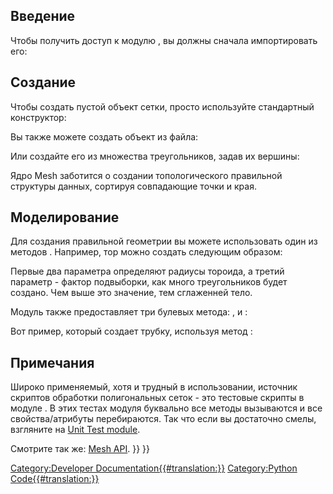 <languages/>

{{TOCright}}

<span id="Introduction"></span>
==Введение==

Чтобы получить доступ к модулю {{incode|Mesh}}, вы должны сначала импортировать его:

{{Code|code=
import Mesh
}}

<span id="Creation"></span>
==Создание==

Чтобы создать пустой объект сетки, просто используйте стандартный конструктор:

{{Code|code=
mesh = Mesh.Mesh()
}}

Вы также можете создать объект из файла:

{{Code|code=
mesh = Mesh.Mesh("D:/temp/Something.stl")
}}

Или создайте его из  множества треугольников, задав их вершины:

{{Code|code=
triangles = [
# triangle 1
[-0.5000, -0.5000, 0.0000], [0.5000, 0.5000, 0.0000], [-0.5000, 0.5000, 0.0000],
#triangle 2
[-0.5000, -0.5000, 0.0000], [0.5000, -0.5000, 0.0000], [0.5000, 0.5000, 0.0000],
]
meshObject = Mesh.Mesh(triangles)
Mesh.show(meshObject)
}}

Ядро Mesh заботится о создании топологического правильной структуры данных, сортируя
совпадающие точки и края.
{{Top}}
<span id="Modeling"></span>
==Моделирование==

Для создания правильной геометрии вы можете использовать один из методов {{incode|create*()}}. Например, тор можно создать следующим образом:

{{Code|code=
m = Mesh.createTorus(8.0, 2.0, 50)
Mesh.show(m)
}}

Первые два  параметра определяют радиусы тороида,  а третий параметр - фактор подвыборки, как много треугольников будет создано. Чем выше это значение, тем сглаженней тело.

Модуль {{incode|Mesh}} также предоставляет три булевых метода: {{incode|union()}}, {{incode|intersection()}} и {{incode|difference()}}:

{{Code|code=
m1, m2              # are the input mesh objects
m3 = Mesh.Mesh(m1)  # create a copy of m1
m3.unite(m2)        # union of m1 and m2, the result is stored in m3
m4 = Mesh.Mesh(m1)
m4.intersect(m2)    # intersection of m1 and m2
m5 = Mesh.Mesh(m1)
m5.difference(m2)   # the difference of m1 and m2
m6 = Mesh.Mesh(m2)
m6.difference(m1)   # the difference of m2 and m1, usually the result is different to m5
}}

Вот пример, который создает трубку, используя метод {{incode|difference()}}:

{{Code|code=
import FreeCAD, Mesh
cylA = Mesh.createCylinder(2.0, 10.0, True, 1.0, 36)
cylB = Mesh.createCylinder(1.0, 12.0, True, 1.0, 36)
cylB.Placement.Base = (FreeCAD.Vector(-1, 0, 0)) # move cylB to avoid co-planar faces
pipe = cylA
pipe = pipe.difference(cylB)
pipe.flipNormals() # somehow required
doc = FreeCAD.ActiveDocument
obj = d.addObject("Mesh::Feature", "Pipe")
obj.Mesh = pipe
doc.recompute()
}}
{{Top}}
<span id="Notes"></span>
==Примечания==

Широко применяемый, хотя и трудный в использовании, источник скриптов обработки полигональных сеток - это тестовые скрипты в модуле {{incode|Mesh}}.
В этих  тестах модуля буквально все методы вызываются и все свойства/атрибуты перебираются.
Так что если вы достаточно смелы, взгляните на [https://github.com/FreeCAD/FreeCAD/blob/master/src/Mod/Mesh/App/MeshTestsApp.py Unit Test module].

Смотрите так же: [[Mesh_API/ru|Mesh API]].
{{Top}}
{{Powerdocnavi{{#translation:}}}}
[[Category:Developer Documentation{{#translation:}}]]
[[Category:Python Code{{#translation:}}]]
{{Mesh Tools navi{{#translation:}}}}
{{clear}}